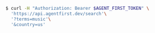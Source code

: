 ```bash
$ curl -H "Authorization: Bearer $AGENT_FIRST_TOKEN" \
  'https://api.agentfirst.dev/search'\
  '?terms=music'\
  '&country=us'
```
